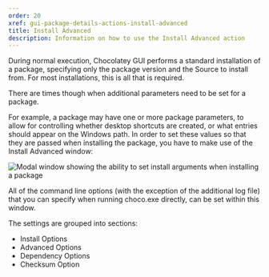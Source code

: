 ```yaml
---
order: 20
xref: gui-package-details-actions-install-advanced
title: Install Advanced
description: Information on how to use the Install Advanced action
---
```


During normal execution, Chocolatey GUI performs a standard installation of a package, specifying only the package version
and the Source to install from.  For most installations, this is all that is required.

There are times though when additional parameters need to be set for a package.

For example, a package may have one or more package parameters, to allow for controlling whether desktop shortcuts are
created, or what entries should appear on the Windows path.  In order to set these values so that they are passed when
installing the package, you have to make use of the Install Advanced window:

![Modal window showing the ability to set install arguments when installing a package](/images/chocolatey-gui/user_interface_main-window_package-details_install-advanced.png "Modal window showing the ability to set install arguments when installing a package")

All of the command line options (with the exception of the additional log file) that you can specify when running
choco.exe directly, can be set within this window.

The settings are grouped into sections:

- Install Options
- Advanced Options
- Dependency Options
- Checksum Option

